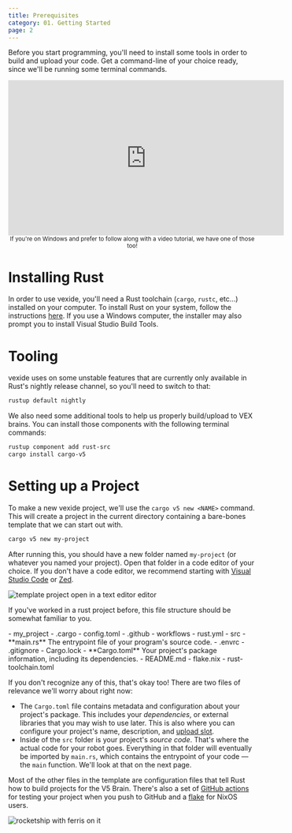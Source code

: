 ```yaml
---
title: Prerequisites
category: 01. Getting Started
page: 2
---
```



Before you start programming, you'll need to install some tools in order to build and upload your code. Get a command-line of your choice ready, since we'll be running some terminal commands.

<div style="display: block; text-align: center; margin: 0 auto;">
<iframe width="560" height="315" src="https://www.youtube.com/embed/8lf5uh8Se2g?si=yXhixtAme-q_FIpo" title="YouTube video player" frameborder="0" allow="accelerometer; autoplay; clipboard-write; encrypted-media; gyroscope; picture-in-picture; web-share" referrerpolicy="strict-origin-when-cross-origin" allowfullscreen></iframe>

<small>
    If you're on Windows and prefer to follow along with a video tutorial, we have one of those too!
</small>
</div>

# Installing Rust

In order to use vexide, you'll need a Rust toolchain (`cargo`, `rustc`, etc...) installed on your computer. To install Rust on your system, follow the instructions [here](https://www.rust-lang.org/tools/install). If you use a Windows computer, the installer may also prompt you to install Visual Studio Build Tools.

# Tooling

vexide uses on some unstable features that are currently only available in Rust's nightly release channel, so you'll need to switch to that:

```sh
rustup default nightly
```

We also need some additional tools to help us properly build/upload to VEX brains. You can install those components with the following terminal commands:

```sh
rustup component add rust-src
cargo install cargo-v5
```

# Setting up a Project

To make a new vexide project, we'll use the `cargo v5 new <NAME>` command. This will create a project in the current directory containing a bare-bones template that we can start out with.

```sh
cargo v5 new my-project
```

After running this, you should have a new folder named `my-project` (or whatever you named your project). Open that folder in a code editor of your choice. If you don't have a code editor, we recommend starting with [Visual Studio Code](https://code.visualstudio.com/) or [Zed](https://zed.dev/).

![template project open in a text editor editor](/docs/template-project.png)

If you've worked in a rust project before, this file structure should be somewhat familiar to you.

<FileTree>
- my_project
  - .cargo
    - config.toml
      - .github
    - workflows
      - rust.yml
  - src
    - **main.rs** The entrypoint file of your program's source code.
  - .envrc
  - .gitignore
  - Cargo.lock
  - **Cargo.toml** Your project's package information, including its dependencies.
  - README.md
  - flake.nix
  - rust-toolchain.toml
</FileTree>

If you don't recognize any of this, that's okay too! There are two files of relevance we'll worry about right now:

- The `Cargo.toml` file contains metadata and configuration about your project's package. This includes your *dependencies*, or external libraries that you may wish to use later. This is also where you can configure your project's name, description, and [upload slot](/docs/building-uploading/).
- Inside of the `src` folder is your project's *source code*. That's where the actual code for your robot goes. Everything in that folder will eventually be imported by `main.rs`, which contains the entrypoint of your code — the `main` function. We'll look at that on the next page.

Most of the other files in the template are configuration files that tell Rust how to build projects for the V5 Brain. There's also a set of [GitHub actions](https://github.com/features/actions) for testing your project when you push to GitHub and a [flake](https://wiki.nixos.org/wiki/Flakes) for NixOS users.

![rocketship with ferris on it](/docs/blastoff.svg)
